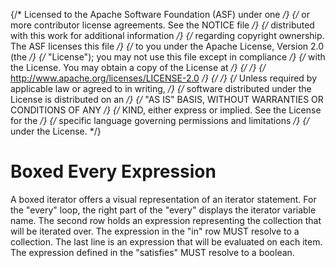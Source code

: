 {/* Licensed to the Apache Software Foundation (ASF) under one */}
{/* or more contributor license agreements. See the NOTICE file */}
{/* distributed with this work for additional information */}
{/* regarding copyright ownership. The ASF licenses this file */}
{/* to you under the Apache License, Version 2.0 (the */}
{/* "License"); you may not use this file except in compliance */}
{/* with the License. You may obtain a copy of the License at */}
{/*  */}
{/* http://www.apache.org/licenses/LICENSE-2.0 */}
{/*  */}
{/* Unless required by applicable law or agreed to in writing, */}
{/* software distributed under the License is distributed on an */}
{/* "AS IS" BASIS, WITHOUT WARRANTIES OR CONDITIONS OF ANY */}
{/* KIND, either express or implied. See the License for the */}
{/* specific language governing permissions and limitations */}
{/* under the License. */}


<Meta title="MDX/Every" of={Every} />

# Boxed Every Expression

A boxed iterator offers a visual representation of an iterator statement.
For the "every" loop, the right part of the "every" displays the iterator variable name. The second row holds an expression representing the collection that will be iterated over. The expression in the "in" row MUST resolve to a collection.
The last line is an expression that will be evaluated on each item. The expression defined in the "satisfies" MUST resolve to a boolean.
